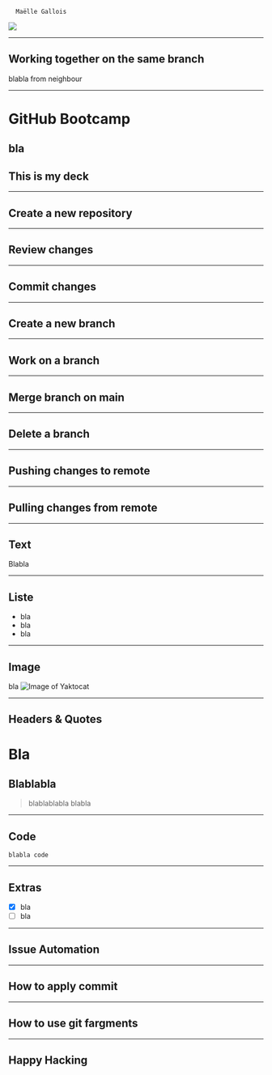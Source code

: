 <!-- deck.mdx -->


      Maëlle Gallois

![](https://raw.githubusercontent.com/flexbox/github-bootcamp/main/slides/github-bootcamp.png)

---
## Working together on the same branch
blabla from neighbour

---

# GitHub Bootcamp
bla
---

## This is my deck

---

## Create a new repository

---

## Review changes

--- 

## Commit changes

---

## Create a new branch

---

## Work on a branch

---

## Merge branch on main

---

## Delete a branch

---

## Pushing changes to remote

---

## Pulling changes from remote

---

## Text
Blabla

---

## Liste
- bla
- bla
- bla

---

## Image
bla
![Image of Yaktocat](https://octodex.github.com/images/yaktocat.png)

---

## Headers & Quotes
# Bla
## Blablabla

> blablablabla
> blabla

---

## Code

``` blabla code ```

---

## Extras

- [x] bla
- [ ] bla

---

## Issue Automation

---

## How to apply commit

---

## How to use git fargments

---

## Happy Hacking


